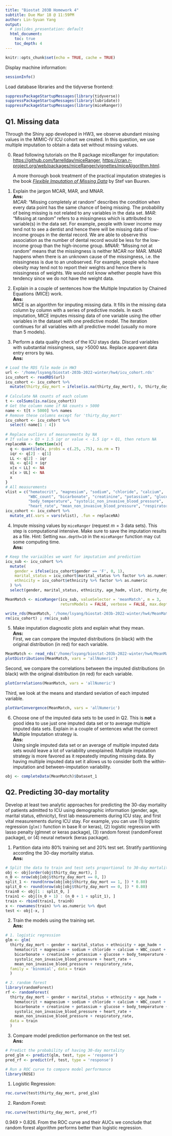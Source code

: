 ```yaml
---
title: "Biostat 203B Homework 4"
subtitle: Due Mar 18 @ 11:59PM
author: Lin-Syuan Yang
output:
  # ioslides_presentation: default
  html_document:
    toc: true
    toc_depth: 4
---
```


```r
knitr::opts_chunk$set(echo = TRUE, cache = TRUE)
```

Display machine information:
```r
sessionInfo()
```
Load database libraries and the tidyverse frontend:
```r
suppressPackageStartupMessages(library(tidyverse))
suppressPackageStartupMessages(library(lubridate))
suppressPackageStartupMessages(library(miceRanger))
```

## Q1. Missing data

Through the Shiny app developed in HW3, we observe abundant missing values in the MIMIC-IV ICU cohort we created. In this question, we use multiple imputation to obtain a data set without missing values.

0. Read following tutorials on the R package miceRanger for imputation: <https://github.com/farrellday/miceRanger>, <https://cran.r-project.org/web/packages/miceRanger/vignettes/miceAlgorithm.html>.

    A more thorough book treatment of the practical imputation strategies is the book [*_Flexible Imputation of Missing Data_*](https://stefvanbuuren.name/fimd/) by Stef van Buuren. 

1. Explain the jargon MCAR, MAR, and MNAR.                          
**Ans:**                
*MCAR*: "Missing completely at random" describes the condition when every data point has the same chance of being missing. The probability of being missing is not related to any variables in the data set.
*MAR*: "Missing at random" refers to a missingness which is attributed to variable(s) in the data set. For example, people with lower income may tend not to see a dentist and hence there will be missing data of low-income groups in the dental record. We are able to observe this association as the number of dental record would be less for the low-income group than the high-income group.
*MNAR*: "Missing not at random" means that the missingness is neither MCAR nor MAR. MNAR happens when there is an unknown cause of the missingness, i.e. the missingness is due to an unobserved. For example, people who have obesity may tend not to report their weights and hence there is missingness of weights. We would not know whether people have this tendency since we do not have the weight data.



2. Explain in a couple of sentences how the Multiple Imputation by Chained Equations (MICE) work.      
**Ans:**                  
MICE is an algorithm for imputing missing data. It fills in the missing data column by column with a series of predictive models. In each imputation, MICE imputes missing data of one variable using the other variables in the dataset with one predictive model. The iteration continues for all variables with all predictive model (usually no more than 5 models).


3. Perform a data quality check of the ICU stays data. Discard variables with substantial missingness, say >5000 `NA`s. Replace apparent data entry errors by `NA`s.              
**Ans:**         
```r
# Load the RDS file made in HW3
url <- '/home/lsyang/biostat-203b-2022-winter/hw4/icu_cohort.rds'
icu_cohort <- readRDS(url)
icu_cohort <- icu_cohort %>% 
  mutate(thirty_day_mort = ifelse(is.na(thirty_day_mort), 0, thirty_day_mort))
  
# Calculate NA counts of each column
t <- colSums(is.na(icu_cohort))
# Get the column name if NA counts > 5000 
name <- t[t > 5000] %>% names
# Remove these columns except for 'thirty_day_mort'
icu_cohort <- icu_cohort %>% 
  select(-name[1 : 4])
 
# Replace outliers of measurements by NA
# If value > Q3 + 1.5 iqr or value < -1.5 iqr + Q1, then return NA
replaceNA <- function(x){
  q <- quantile(x, probs = c(.25, .75), na.rm = T)
  iqr <- q[2] - q[1]
  LL <- q[2] - iqr
  UL <- q[4] + iqr
  x[x < LL] <- NA
  x[x > UL] <- NA
  x
}
# All measurements
vlist = c("hematocrit", "magnesium", "sodium", "chloride", "calcium", 
          "WBC_count", "bicarbonate", "creatinine", "potassium", "glucose", 
          "body_temperature", "systolic_non_invasive_blood_pressure", 
          "heart_rate", "mean_non_invasive_blood_pressure", "respiratory_rate")
icu_cohort <- icu_cohort %>% 
  mutate_at(.vars = vars(vlist), .fun = replaceNA)

```

4. Impute missing values by `miceRanger` (request $m=3$ data sets). This step is computational intensive. Make sure to save the imputation results as a file. Hint: Setting `max.depth=10` in the `miceRanger` function may cut some computing time.  
**Ans:**              
```r
# Keep the variaibles we want for imputation and prediction
icu_sub <- icu_cohort %>% 
  mutate(
    gender = ifelse(icu_cohort$gender == 'F', 0, 1),
    marital_status = icu_cohort$marital_status %>% factor %>% as.numeric,
    ethnicity = icu_cohort$ethnicity %>% factor %>% as.numeric
  ) %>% 
  select(gender, marital_status, ethnicity, age_hadm, vlist, thirty_day_mort)

MeanMatch <- miceRanger(icu_sub, valueSelector = 'meanMatch', m = 3, 
                        returnModels = FALSE, verbose = FALSE, max.depth = 10)

write_rds(MeanMatch, '/home/lsyang/biostat-203b-2022-winter/hw4/MeanMatch.rds')
rm(icu_cohort) ; rm(icu_sub)
```



5. Make imputation diagnostic plots and explain what they mean.      
**Ans:**      
First, we can compare the imputed distributions (in black) with the original distribution (in red) for each variable.                               
```r
MeanMatch <- read_rds('/home/lsyang/biostat-203b-2022-winter/hw4/MeanMatch.rds')
plotDistributions(MeanMatch, vars = 'allNumeric')
```

Second, we compare the correlations between the imputed distributions (in black) with the original distribution (in red) for each variable.                         
```r
plotCorrelations(MeanMatch, vars = 'allNumeric')
```

Third, we look at the means and standard seviation of each imputed variable.
```r
plotVarConvergence(MeanMatch, vars = 'allNumeric')
```



6. Choose one of the imputed data sets to be used in Q2. This is **not** a good idea to use just one imputed data set or to average multiple imputed data sets. Explain in a couple of sentences what the correct Multiple Imputation strategy is.       
**Ans:**            
Using single imputed data set or an average of multiple imputed data sets would leave a lot of variability unexplained. Multiple imputation strategy is more favored as it repeatedly imputing missing data. By having multiple imputed data set it allows us to consider both the within-imputation and between-imputation variability.
```r
obj <- completeData(MeanMatch)$Dataset_1
```


## Q2. Predicting 30-day mortality

Develop at least two analytic approaches for predicting the 30-day mortality of patients admitted to ICU using demographic information (gender, age, marital status, ethnicity), first lab measurements during ICU stay, and first vital measurements during ICU stay. For example, you can use (1) logistic regression (`glm()` function in base R or keras), (2) logistic regression with lasso penalty (glmnet or keras package), (3) random forest (randomForest package), or (4) neural network (keras package).

1. Partition data into 80% training set and 20% test set. Stratify partitioning according the 30-day mortality status.             
**Ans:**            
```r
# Split the data to train and test sets proportional to 30-day mortality status.
obj <- obj[order(obj$thirty_day_mort), ]
n_0 <- nrow(obj[obj$thirty_day_mort == 0, ])
split_1 <- round(nrow(obj[obj$thirty_day_mort == 1, ]) * 0.80)
split_0 <- round(nrow(obj[obj$thirty_day_mort == 0, ]) * 0.80)
train0 <- obj[1 : split_0, ]
train1 <- obj[(n_0 + 1) : (n_0 + 1 + split_1), ]
train <- rbind(train1, train0)
x <- rownames(train) %>% as.numeric %>% dput
test <- obj[-x, ] 
```

2. Train the models using the training set.         
**Ans:**            
```r
# 1. logistic regression
glm <- glm(
  thirty_day_mort ~ gender + marital_status + ethnicity + age_hadm + 
    hematocrit + magnesium + sodium + chloride + calcium + WBC_count + 
    bicarbonate + creatinine + potassium + glucose + body_temperature +
    systolic_non_invasive_blood_pressure + heart_rate + 
    mean_non_invasive_blood_pressure + respiratory_rate, 
  family = 'binomial', data = train
  )

# 2. random forest
library(randomForest)
rf <- randomForest(
  thirty_day_mort ~ gender + marital_status + ethnicity + age_hadm + 
    hematocrit + magnesium + sodium + chloride + calcium + WBC_count + 
    bicarbonate + creatinine + potassium + glucose + body_temperature +
    systolic_non_invasive_blood_pressure + heart_rate + 
    mean_non_invasive_blood_pressure + respiratory_rate, 
  data = train
  )
```

3. Compare model prediction performance on the test set.                 
**Ans:**            
```r
# Predict the probability of having 30-day mortality 
pred_glm <- predict(glm, test, type = 'response')
pred_rf <- predict(rf, test, type = 'response')

# Run a ROC curve to compare model performance
library(ROSE)
```

(1) Logistic Regression:                    
```r
roc.curve(test$thirty_day_mort, pred_glm)
```

(2) Random Forest:           
```r
roc.curve(test$thirty_day_mort, pred_rf)
```
0.949 > 0.826. From the ROC curve and their AUCs we conclude that random forest algorithm performs better than logistic regression.           


